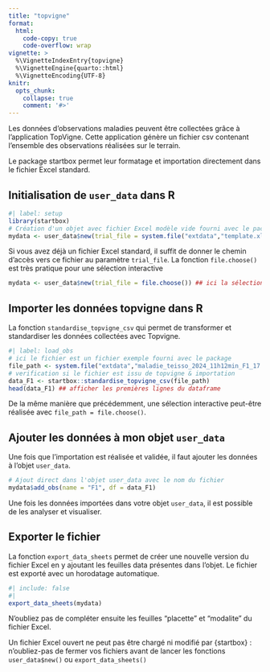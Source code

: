 ```yaml
---
title: "topvigne"
format:
  html:
    code-copy: true
    code-overflow: wrap
vignette: >
  %\VignetteIndexEntry{topvigne}
  %\VignetteEngine{quarto::html}
  %\VignetteEncoding{UTF-8}
knitr:
  opts_chunk:
    collapse: true
    comment: '#>'
---
```


Les données d'observations maladies peuvent être collectées grâce à l'application TopVigne. Cette application génère un fichier csv contenant l'ensemble des observations réalisées sur le terrain.

Le package startbox permet leur formatage et importation directement dans le fichier Excel standard.

## Initialisation de `user_data` dans R

```r
#| label: setup
library(startbox)
# Création d'un objet avec fichier Excel modèle vide fourni avec le package
mydata <- user_data$new(trial_file = system.file("extdata","template.xlsx",package="startbox"))
```

Si vous avez déjà un fichier Excel standard, il suffit de donner le chemin d'accès vers ce fichier au paramètre `trial_file`. La fonction `file.choose()` est très pratique pour une sélection interactive

```r
mydata <- user_data$new(trial_file = file.choose()) ## ici la sélection du fichier se fait de manière interactive
```

## Importer les données topvigne dans R

La fonction `standardise_topvigne_csv` qui permet de transformer et standardiser les données collectées avec Topvigne.

```r
#| label: load_obs
# ici le fichier est un fichier exemple fourni avec le package
file_path <- system.file("extdata","maladie_teisso_2024_11h12min_F1_17.06.csv",package="startbox")
# verification si le fichier est issu de topvigne & importation 
data_F1 <- startbox::standardise_topvigne_csv(file_path)
head(data_F1) ## afficher les premières lignes du dataframe
```

De la même manière que précédemment, une sélection interactive peut-être réalisée avec `file_path = file.choose()`.

## Ajouter les données à mon objet `user_data`

Une fois que l'importation est réalisée et validée, il faut ajouter les données à l'objet `user_data`.

```r
# Ajout direct dans l'objet user_data avec le nom du fichier
mydata$add_obs(name = "F1", df = data_F1)
```

Une fois les données importées dans votre objet `user_data`, il est possible de les analyser et visualiser.

## Exporter le fichier

La fonction `export_data_sheets` permet de créer une nouvelle version du fichier Excel en y ajoutant les feuilles data présentes dans l'objet. Le fichier est exporté avec un horodatage automatique.

```r
#| include: false
#| 
export_data_sheets(mydata)
```

N'oubliez pas de compléter ensuite les feuilles "placette" et "modalite" du fichier Excel.

::: callout-important
Un fichier Excel ouvert ne peut pas être chargé ni modifié par {startbox} : n'oubliez-pas de fermer vos fichiers avant de lancer les fonctions `user_data$new()` ou `export_data_sheets()`
:::
